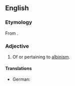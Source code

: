 ==English==

===Etymology===
From {{affix|en|albino|-istic}}.

===Adjective===
{{en-adj}}

# Of or pertaining to [[albinism]].

====Translations====
{{trans-top|of or pertaining to albinism}}
* German: {{t|de|albinotisch}}
{{trans-mid}}
{{trans-bottom}}